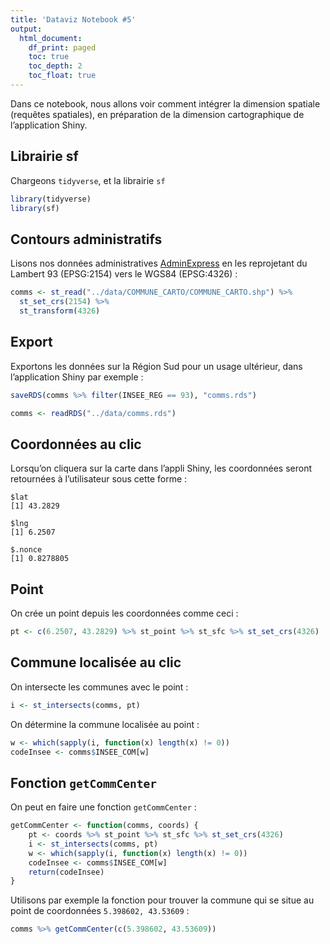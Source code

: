 ```yaml
---
title: 'Dataviz Notebook #5'
output:
  html_document:
    df_print: paged
    toc: true
    toc_depth: 2
    toc_float: true
---
```

Dans ce notebook, nous allons voir comment intégrer la dimension spatiale (requêtes spatiales), en préparation de la dimension cartographique de l'application Shiny.

## Librairie sf
Chargeons `tidyverse`, et la librairie `sf`
```r
library(tidyverse)
library(sf)
```

## Contours administratifs
Lisons nos données administratives [AdminExpress](https://geoservices.ign.fr/adminexpress#telechargement) en les reprojetant du Lambert 93 (EPSG:2154) vers le WGS84 (EPSG:4326) :
```r
comms <- st_read("../data/COMMUNE_CARTO/COMMUNE_CARTO.shp") %>% 
  st_set_crs(2154) %>% 
  st_transform(4326)
```

## Export
Exportons les données sur la Région Sud pour un usage ultérieur, dans l'application Shiny par exemple :
```r
saveRDS(comms %>% filter(INSEE_REG == 93), "comms.rds")
```

```r
comms <- readRDS("../data/comms.rds")
```


## Coordonnées au clic
Lorsqu'on cliquera sur la carte dans l'appli Shiny, les coordonnées seront retournées à l'utilisateur sous cette forme :
```
$lat
[1] 43.2829

$lng
[1] 6.2507

$.nonce
[1] 0.8278805

```

## Point
On crée un point depuis les coordonnées comme ceci :
```r
pt <- c(6.2507, 43.2829) %>% st_point %>% st_sfc %>% st_set_crs(4326)
```

## Commune localisée au clic
On intersecte les communes avec le point :
```r
i <- st_intersects(comms, pt)
```

On détermine la commune localisée au point :
```r
w <- which(sapply(i, function(x) length(x) != 0))
codeInsee <- comms$INSEE_COM[w]
```

## Fonction `getCommCenter`
On peut en faire une fonction `getCommCenter` :
```r
getCommCenter <- function(comms, coords) {
    pt <- coords %>% st_point %>% st_sfc %>% st_set_crs(4326)
    i <- st_intersects(comms, pt)
    w <- which(sapply(i, function(x) length(x) != 0))
    codeInsee <- comms$INSEE_COM[w]
    return(codeInsee)
}
```

Utilisons par exemple la fonction pour trouver la commune qui se situe au point de coordonnées `5.398602, 43.53609` :
```r
comms %>% getCommCenter(c(5.398602, 43.53609))
```